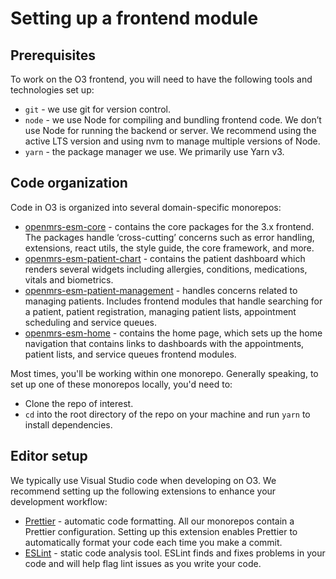 # Setting up a frontend module

## Prerequisites

To work on the O3 frontend, you will need to have the following tools and technologies set up:

- `git` - we use git for version control.
- `node` - we use Node for compiling and bundling frontend code. We don’t use Node for running the backend or server. We recommend using the active LTS version and using nvm to manage multiple versions of Node.
- `yarn` - the package manager we use. We primarily use Yarn v3.

## Code organization

Code in O3 is organized into several domain-specific monorepos:

- [openmrs-esm-core](https://github.com/openmrs/openmrs-esm-core) - contains the core packages for the 3.x frontend. The packages handle ‘cross-cutting’ concerns such as error handling, extensions, react utils, the style guide, the core framework, and more.
- [openmrs-esm-patient-chart](https://github.com/openmrs/openmrs-esm-patient-chart) - contains the patient dashboard which renders several widgets including allergies, conditions, medications, vitals and biometrics.
- [openmrs-esm-patient-management](https://github.com/openmrs/openmrs-esm-patient-management) - handles concerns related to managing patients. Includes frontend modules that handle searching for a patient, patient registration, managing patient lists, appointment scheduling and service queues.
- [openmrs-esm-home](https://github.com/openmrs/openmrs-esm-home) - contains the home page, which sets up the home navigation that contains links to dashboards with the appointments, patient lists, and service queues frontend modules.

Most times, you'll be working within one monorepo. Generally speaking, to set up one of these monorepos locally, you'd need to:

- Clone the repo of interest.
- `cd` into the root directory of the repo on your machine and run `yarn` to install dependencies.

## Editor setup

We typically use Visual Studio code when developing on O3. We recommend setting up the following extensions to enhance your development workflow:

- [Prettier](https://marketplace.visualstudio.com/items?itemName=esbenp.prettier-vscode) - automatic code formatting. All our monorepos contain a Prettier configuration. Setting up this extension enables Prettier to automatically format your code each time you make a commit.
- [ESLint](https://www.notion.so/Steve-s-items-bought-from-the-US-99d52797d00a4968a3be2079769e1a93) - static code analysis tool. ESLint finds and fixes problems in your code and will help flag lint issues as you write your code.
